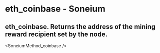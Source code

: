# eth_coinbase - Soneium

## eth_coinbase. Returns the address of the mining reward recipient set by the node.


<SoneiumMethod_coinbase />

